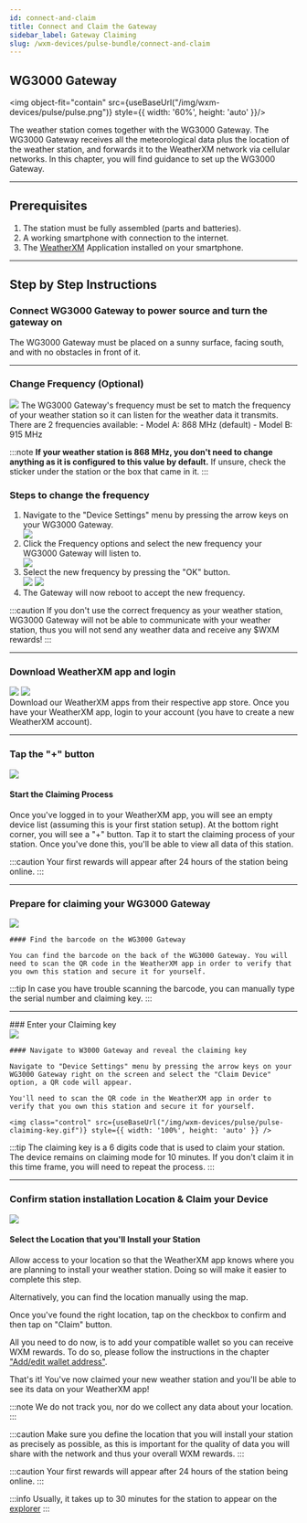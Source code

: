 ```yaml
---
id: connect-and-claim
title: Connect and Claim the Gateway
sidebar_label: Gateway Claiming
slug: /wxm-devices/pulse-bundle/connect-and-claim
---
```



## WG3000 Gateway

<img object-fit="contain" src={useBaseUrl("/img/wxm-devices/pulse/pulse.png")} style={{ width: '60%', height: 'auto' }}/>

The weather station comes together with the WG3000 Gateway.
The WG3000 Gateway receives all the meteorological data plus the location of the weather station, and forwards it to the WeatherXM network via cellular networks.
In this chapter, you will find guidance to set up the WG3000 Gateway.
<hr/>

## Prerequisites

1. The station must be fully assembled (parts and batteries).
1. A working smartphone with connection to the internet.
1. The [WeatherXM](/wxm-devices/pulse-bundle/connect-and-claim#download-weatherxm-app-and-login) Application installed on your smartphone.

<hr/>

## Step by Step Instructions

### Connect WG3000 Gateway to power source and turn the gateway on
 
The WG3000 Gateway must be placed on a sunny surface, facing south, and with no obstacles in front of it.

<hr/>

### Change Frequency (Optional)

<div class="explanation">
  <img src={useBaseUrl("/img/wxm-devices/pulse/pulse.png")} />
  <span>
The WG3000 Gateway's frequency must be set to match the frequency of your weather station so it can listen for the weather data it transmits. There are 2 frequencies available:
- Model A: 868 MHz (default)
- Model B: 915 MHz

:::note
**If your weather station is 868 MHz, you don't need to change anything as it is configured to this value by default.**
If unsure, check the sticker under the station or the box that came in it.
:::
  </span>
</div>

### Steps to change the frequency
1. Navigate to the "Device Settings" menu by pressing the arrow keys on your WG3000 Gateway.
    <div class="explanation">
        <img class="control" src={useBaseUrl("/img/wxm-devices/pulse/pulse-device-settings-root.png")} />
    </div>
2. Click the Frequency options and select the new frequency your WG3000 Gateway will listen to.
    <div class="explanation">
        <img class="control" src={useBaseUrl("/img/wxm-devices/pulse/pulse-lora-freq.png")} />
    </div>
3. Select the new frequency by pressing the "OK" button.
    <div class="explanation">
      <img src={useBaseUrl("/img/wxm-devices/pulse/pulse-freq-1.png")} />
      <img src={useBaseUrl("/img/wxm-devices/pulse/pulse-freq-2.png")} />
    </div>
4. The Gateway will now reboot to accept the new frequency. 

:::caution
If you don't use the correct frequency as your weather station, WG3000 Gateway will not be able to communicate with your weather station, thus you will not send any weather data and receive any $WXM rewards!
:::

<hr/>

### Download WeatherXM app and login

<div class="explanation">
  <div class="app-store">
   <Link to="https://play.google.com/store/apps/details?id=com.weatherxm.app&hl=en&gl=US" target="blank"><img src={useBaseUrl("img/wxm-devices/google-play-badge.svg")}/></Link>
   <Link to="https://apps.apple.com/ie/app/weatherxm/id1629841929" target="blank"><img src={useBaseUrl("img/wxm-devices/app-store-badge.svg")}/></Link>

  </div>
  <span>Download our WeatherXM apps from their respective app store. Once you have your WeatherXM app, login to your account (you have to create a new WeatherXM account).</span>
</div>
<hr/>

### Tap the "+" button

<div class="explanation">
  <img src={useBaseUrl("img/wxm-devices/plus-button.svg")} />
  <div>
    <h4>Start the Claiming Process</h4>
    <p>
      Once you've logged in to your WeatherXM app, you will see an empty device list (assuming this is your first station setup). At the bottom right corner, you will see a "+" button. Tap it to start the claiming process of your station. Once you've done this, you'll be able to view all data of this station.
    </p>
  </div>
</div>

:::caution
Your first rewards will appear after 24 hours of the station being online.
:::  

<hr/>

### Prepare for claiming your WG3000 Gateway

<div class="explanation">
    <img style={{width:"calc(100%*1/3 - 10px)"}} src={useBaseUrl("/img/wxm-devices/pulse/pulse-claiming.jpeg")} />
    <div style={{width:"calc(100%*2/3 - 10px)"}} >

    #### Find the barcode on the WG3000 Gateway

    You can find the barcode on the back of the WG3000 Gateway. You will need to scan the QR code in the WeatherXM app in order to verify that you own this station and secure it for yourself.
  </div>
</div>

:::tip
In case you have trouble scanning the barcode, you can manually type the serial number and claiming key.
:::

<hr/>
### Enter your Claiming key

<div class="explanation">
    <img style={{width:"calc(100%*1/3 - 10px)"}} src={useBaseUrl("/img/wxm-devices/pulse/pulse-claiming-key.jpeg")} />
    <div style={{width:"calc(100%*2/3 - 10px)"}} >

    #### Navigate to W3000 Gateway and reveal the claiming key

    Navigate to "Device Settings" menu by pressing the arrow keys on your WG3000 Gateway right on the screen and select the "Claim Device" option, a QR code will appear.

    You'll need to scan the QR code in the WeatherXM app in order to verify that you own this station and secure it for yourself.

    <img class="control" src={useBaseUrl("/img/wxm-devices/pulse/pulse-claiming-key.gif")} style={{ width: '100%', height: 'auto' }} />
  </div>
</div>

:::tip
The claiming key is a 6 digits code that is used to claim your station. The device remains on claiming mode for 10 minutes. If you don't claim it in this time frame, you will need to repeat the process.
:::

<hr/>

### Confirm station installation Location & Claim your Device

<div class="explanation small-big">
  <img src={useBaseUrl("/img/wxm-devices/pulse/pulse-location.jpeg")} />
  <span>

#### Select the Location that you'll Install your Station

Allow access to your location so that the WeatherXM app knows where you are planning to install your weather station. Doing so will make it easier to complete this step.

Alternatively, you can find the location manually using the map.

Once you've found the right location, tap on the checkbox to confirm and then tap on "Claim" button.

All you need to do now, is to add your compatible wallet so you can receive WXM rewards. To do so, please follow the instructions in the chapter  ["Add/edit wallet address"](/mobile-app/wallet/add-edit-wallet-address#how-to-create-wallet-on-metamask).

That's it! You've now claimed your new weather station and you'll be able to see its data on your WeatherXM app!

:::note
We do not track you, nor do we collect any data about your location.
:::

:::caution
Make sure you define the location that you will install your station as precisely as possible, as this is important for the quality of data you will share with the network and thus your overall WXM rewards.
:::

:::caution
Your first rewards will appear after 24 hours of the station being online.
:::
  </span>
</div>

:::info 
Usually, it takes up to 30 minutes for the station to appear on the [explorer](https://explorer.weatherxm.com/stats)
:::
